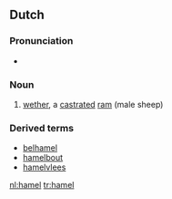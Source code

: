 ==Dutch==

===Pronunciation===
* {{audio|nl-hamel.ogg|hamel}}

===Noun===
{{nl-noun|hamels|hameltje|g=m}}

# [[wether]], a [[castrate]]d [[ram]] (male sheep)

===Derived terms===
* [[belhamel]] {{m}}
* [[hamelbout]]
* [[hamelvlees]] {{n}}

[[nl:hamel]]
[[tr:hamel]]